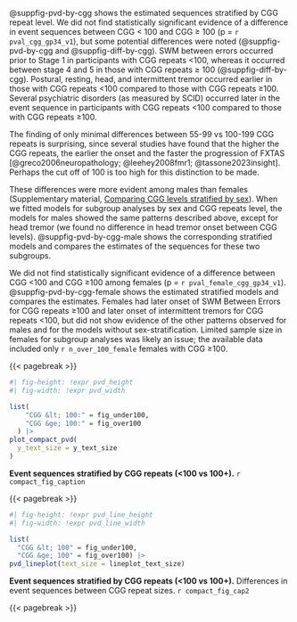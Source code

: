 @suppfig-pvd-by-cgg shows the estimated sequences 
stratified by CGG repeat level.
We did not find statistically significant evidence of 
a difference in event sequences
between CGG < 100 and CGG ≥ 100 (p = `r pval_cgg_gp34_v1`),
but some potential differences were noted
(@suppfig-pvd-by-cgg and @suppfig-diff-by-cgg).
SWM between errors occurred prior to Stage 1
in participants with CGG repeats <100,
whereas it occurred between stage 4 and 5 in those with CGG repeats ≥ 100
(@suppfig-diff-by-cgg).
Postural, resting, head, and intermittent tremor occurred earlier
in those with CGG repeats <100 compared to those with CGG repeats ≥100.
Several psychiatric disorders (as measured by SCID) occurred
later in the event sequence in participants with CGG repeats <100
compared to those with CGG repeats ≥100.

The finding of only minimal differences 
between 55-99 vs 100-199 CGG repeats is surprising, 
since several studies have found that the higher the CGG repeats,
the earlier the onset and the faster the progression of FXTAS 
[@greco2006neuropathology; @leehey2008fmr1; @tassone2023insight]. 
Perhaps the cut off of 100 is too high for this distinction to be made.

These differences were more evident among males than females
(Supplementary material, 
[Comparing CGG levels stratified by sex](#sec-cgg-strat-sex)).
When we fitted models for subgroup analyses by sex and CGG repeats level,
the models for males showed the same patterns described above,
except for head tremor
(we found no difference in head tremor onset between CGG levels).
@suppfig-pvd-by-cgg-male
shows the corresponding stratified models and
compares the estimates of the sequences for these two subgroups.

We did not find statistically significant evidence of
a difference between CGG <100 and CGG ≥100 among females
(p = `r pval_female_cgg_gp34_v1`).
@suppfig-pvd-by-cgg-female
shows the estimated stratified models
and compares the estimates.
Females had later onset of SWM Between Errors for CGG repeats ≥100
and later onset of intermittent tremors for CGG repeats <100,
but did not show evidence of the other patterns observed for males and
for the models without sex-stratification.
Limited sample size in females for subgroup analyses 
was likely an issue;
the available data included only `r n_over_100_female` females with CGG ≥100.

{{< pagebreak >}}

::: {#suppfig-pvd-by-cgg}

```r
#| fig-height: !expr pvd_height
#| fig-width: !expr pvd_width

list(
    "CGG &lt; 100:" = fig_under100,
    "CGG &ge; 100:" = fig_over100
  ) |> 
plot_compact_pvd(
  y_text_size = y_text_size
)


```

**Event sequences stratified by CGG repeats (<100 vs 100+).** 
`r compact_fig_caption`

:::

{{< pagebreak >}}

::: {#suppfig-diff-by-cgg}

```r
#| fig-height: !expr pvd_line_height
#| fig-width: !expr pvd_line_width

list(
  "CGG &lt; 100" = fig_under100,
  "CGG &ge; 100" = fig_over100) |>
pvd_lineplot(text_size = lineplot_text_size)
```

**Event sequences stratified by CGG repeats (<100 vs 100+).** 
Differences in event sequences between CGG repeat sizes.
`r compact_fig_cap2`

:::


{{< pagebreak >}}
